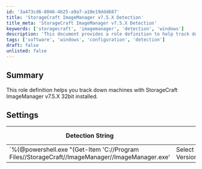 ```yaml
---
id: '3a473cd6-8046-4b25-a9a7-a10e19ddd687'
title: 'StorageCraft ImageManager v7.5.X Detection'
title_meta: 'StorageCraft ImageManager v7.5.X Detection'
keywords: ['storagecraft', 'imagemanager', 'detection', 'windows']
description: 'This document provides a role definition to help track down machines with StorageCraft ImageManager v7.5.X 32bit installed. It includes detection strings and settings for identifying the software on applicable operating systems.'
tags: ['software', 'windows', 'configuration', 'detection']
draft: false
unlisted: false
---
```

## Summary

This role definition helps you track down machines with StorageCraft ImageManager v7.5.X 32bit installed.

## Settings

| Detection String                                                                                       | Comparator     | Result      | Applicable OS |
|--------------------------------------------------------------------------------------------------------|----------------|-------------|----------------|
| `%\{@powershell.exe "(Get-Item 'C://Program Files//StorageCraft//ImageManager//ImageManager.exe' | Select -ExpandProperty VersionInfo).ProductVersion"@%}` | Regex Match    | `^7/.5.`    | Windows        |













